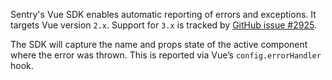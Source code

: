 <Note>

Sentry's Vue SDK enables automatic reporting of errors and exceptions. It targets Vue version `2.x`. Support for `3.x` is tracked by [GitHub issue #2925](https://github.com/getsentry/sentry-javascript/issues/2925).

The SDK will capture the name and props state of the active component where the error was thrown. This is reported via Vue’s `config.errorHandler` hook.

</Note>
